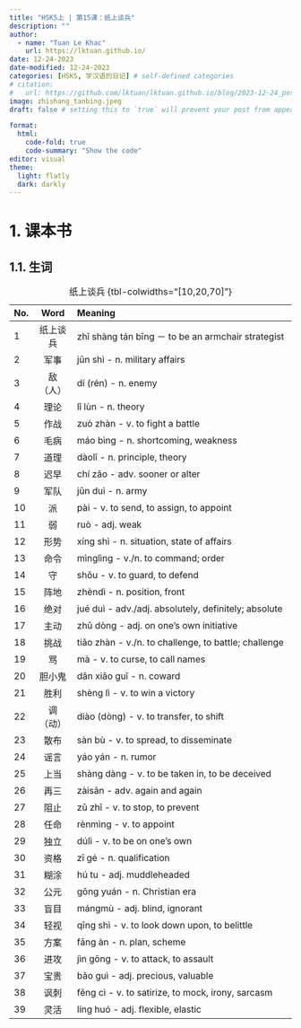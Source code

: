 ---
title: "HSK5上 | 第15课：纸上谈兵"
description: ""
author:
  - name: "Tuan Le Khac"
    url: https://lktuan.github.io/
date: 12-24-2023
date-modified: 12-24-2023
categories: [HSK5, 学汉语的日记] # self-defined categories
# citation: 
#   url: https://github.com/lktuan/lktuan.github.io/blog/2023-12-24_post/
image: zhishang_tanbing.jpeg
draft: false # setting this to `true` will prevent your post from appearing on your listing page until you're ready!

format: 
  html: 
    code-fold: true
    code-summary: "Show the code"
editor: visual
theme:
  light: flatly
  dark: darkly
---

# 1. 课本书

## 1.1. 生词

| No. |   Word   | Meaning                                              |
|:----|:--------:|:-----------------------------------------------------|
| 1   | 纸上谈兵 | zhǐ shàng tán bīng － to be an armchair strategist   |
| 2   |   军事   | jūn shì - n. military affairs                        |
| 3   | 敌（人） | dí (rén) - n. enemy                                  |
| 4   |   理论   | lǐ lùn - n. theory                                   |
| 5   |   作战   | zuò zhàn - v. to fight a battle                      |
| 6   |   毛病   | máo bìng - n. shortcoming, weakness                  |
| 7   |   道理   | dàolǐ - n. principle, theory                         |
| 8   |   迟早   | chí zǎo - adv. sooner or alter                       |
| 9   |   军队   | jūn duì - n. army                                    |
| 10  |    派    | pài - v. to send, to assign, to appoint              |
| 11  |    弱    | ruò - adj. weak                                      |
| 12  |   形势   | xíng shì - n. situation, state of affairs            |
| 13  |   命令   | mìnglìng - v./n. to command; order                   |
| 14  |    守    | shǒu - v. to guard, to defend                        |
| 15  |   阵地   | zhèndì - n. position, front                          |
| 16  |   绝对   | jué duì - adv./adj. absolutely, definitely; absolute |
| 17  |   主动   | zhǔ dòng - adj. on one's own initiative              |
| 18  |   挑战   | tiǎo zhàn - v./n. to challenge, to battle; challenge |
| 19  |    骂    | mà - v. to curse, to call names                      |
| 20  |  胆小鬼  | dǎn xiǎo guǐ - n. coward                             |
| 21  |   胜利   | shèng lì - v. to win a victory                       |
| 22  | 调（动） | diào (dòng) - v. to transfer, to shift               |
| 23  |   散布   | sàn bù - v. to spread, to disseminate                |
| 24  |   谣言   | yáo yán - n. rumor                                   |
| 25  |   上当   | shàng dàng - v. to be taken in, to be deceived       |
| 26  |   再三   | zàisān - adv. again and again                        |
| 27  |   阻止   | zǔ zhǐ - v. to stop, to prevent                      |
| 28  |   任命   | rènmìng - v. to appoint                              |
| 29  |   独立   | dúlì - v. to be on one's own                         |
| 30  |   资格   | zī gé - n. qualification                             |
| 31  |   糊涂   | hú tu - adj. muddleheaded                            |
| 32  |   公元   | gōng yuán - n. Christian era                         |
| 33  |   盲目   | mángmù - adj. blind, ignorant                        |
| 34  |   轻视   | qīng shì - v. to look down upon, to belittle         |
| 35  |   方案   | fāng àn - n. plan, scheme                            |
| 36  |   进攻   | jìn gōng - v. to attack, to assault                  |
| 37  |   宝贵   | bǎo guì - adj. precious, valuable                    |
| 38  |   讽刺   | fěng cì - v. to satirize, to mock, irony, sarcasm    |
| 39  |   灵活   | líng huó - adj. flexible, elastic                    |

: 纸上谈兵 {tbl-colwidths="\[10,20,70\]"}
